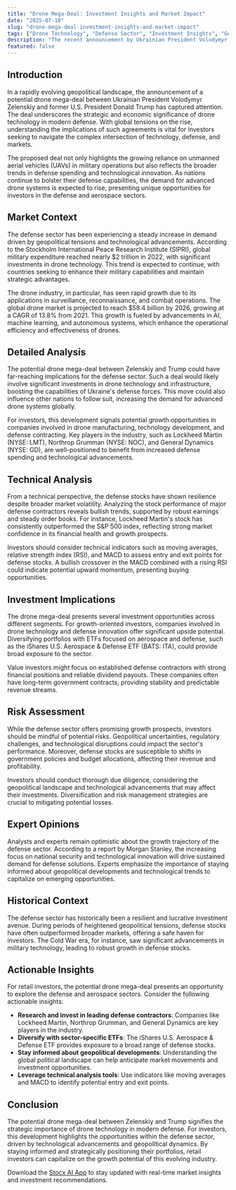 ```yaml
---
title: "Drone Mega-Deal: Investment Insights and Market Impact"
date: "2025-07-18"
slug: "drone-mega-deal-investment-insights-and-market-impact"
tags: ["Drone Technology", "Defense Sector", "Investment Insights", "Geopolitical Tensions", "Aerospace and Defense", "Stock Market Analysis", "Technical Analysis", "Growth Opportunities", "Risk Management"]
description: "The recent announcement by Ukrainian President Volodymyr Zelenskiy about a potential drone mega-deal with former U.S. President Donald Trump could have significant implications for the global defense sector and investors. The potential deal highlights the growing importance of drone technology in modern warfare and its economic implications. As geopolitical tensions continue to shape global markets, understanding the strategic importance and investment potential of such deals is crucial for retail investors. This comprehensive guide delves into the background, market context, and investment implications of this development, providing actionable insights for those looking to capitalize on emerging trends in the defense and technology sectors."
featured: false
---
```


## Introduction

In a rapidly evolving geopolitical landscape, the announcement of a potential drone mega-deal between Ukrainian President Volodymyr Zelenskiy and former U.S. President Donald Trump has captured attention. The deal underscores the strategic and economic significance of drone technology in modern defense. With global tensions on the rise, understanding the implications of such agreements is vital for investors seeking to navigate the complex intersection of technology, defense, and markets.

The proposed deal not only highlights the growing reliance on unmanned aerial vehicles (UAVs) in military operations but also reflects the broader trends in defense spending and technological innovation. As nations continue to bolster their defense capabilities, the demand for advanced drone systems is expected to rise, presenting unique opportunities for investors in the defense and aerospace sectors.

## Market Context

The defense sector has been experiencing a steady increase in demand driven by geopolitical tensions and technological advancements. According to the Stockholm International Peace Research Institute (SIPRI), global military expenditure reached nearly $2 trillion in 2022, with significant investments in drone technology. This trend is expected to continue, with countries seeking to enhance their military capabilities and maintain strategic advantages.

The drone industry, in particular, has seen rapid growth due to its applications in surveillance, reconnaissance, and combat operations. The global drone market is projected to reach $58.4 billion by 2026, growing at a CAGR of 13.8% from 2021. This growth is fueled by advancements in AI, machine learning, and autonomous systems, which enhance the operational efficiency and effectiveness of drones.

## Detailed Analysis

The potential drone mega-deal between Zelenskiy and Trump could have far-reaching implications for the defense sector. Such a deal would likely involve significant investments in drone technology and infrastructure, boosting the capabilities of Ukraine's defense forces. This move could also influence other nations to follow suit, increasing the demand for advanced drone systems globally.

For investors, this development signals potential growth opportunities in companies involved in drone manufacturing, technology development, and defense contracting. Key players in the industry, such as Lockheed Martin (NYSE: LMT), Northrop Grumman (NYSE: NOC), and General Dynamics (NYSE: GD), are well-positioned to benefit from increased defense spending and technological advancements.

## Technical Analysis

From a technical perspective, the defense stocks have shown resilience despite broader market volatility. Analyzing the stock performance of major defense contractors reveals bullish trends, supported by robust earnings and steady order books. For instance, Lockheed Martin's stock has consistently outperformed the S&P 500 index, reflecting strong market confidence in its financial health and growth prospects.

Investors should consider technical indicators such as moving averages, relative strength index (RSI), and MACD to assess entry and exit points for defense stocks. A bullish crossover in the MACD combined with a rising RSI could indicate potential upward momentum, presenting buying opportunities.

## Investment Implications

The drone mega-deal presents several investment opportunities across different segments. For growth-oriented investors, companies involved in drone technology and defense innovation offer significant upside potential. Diversifying portfolios with ETFs focused on aerospace and defense, such as the iShares U.S. Aerospace & Defense ETF (BATS: ITA), could provide broad exposure to the sector.

Value investors might focus on established defense contractors with strong financial positions and reliable dividend payouts. These companies often have long-term government contracts, providing stability and predictable revenue streams.

## Risk Assessment

While the defense sector offers promising growth prospects, investors should be mindful of potential risks. Geopolitical uncertainties, regulatory challenges, and technological disruptions could impact the sector's performance. Moreover, defense stocks are susceptible to shifts in government policies and budget allocations, affecting their revenue and profitability.

Investors should conduct thorough due diligence, considering the geopolitical landscape and technological advancements that may affect their investments. Diversification and risk management strategies are crucial to mitigating potential losses.

## Expert Opinions

Analysts and experts remain optimistic about the growth trajectory of the defense sector. According to a report by Morgan Stanley, the increasing focus on national security and technological innovation will drive sustained demand for defense solutions. Experts emphasize the importance of staying informed about geopolitical developments and technological trends to capitalize on emerging opportunities.

## Historical Context

The defense sector has historically been a resilient and lucrative investment avenue. During periods of heightened geopolitical tensions, defense stocks have often outperformed broader markets, offering a safe haven for investors. The Cold War era, for instance, saw significant advancements in military technology, leading to robust growth in defense stocks.

## Actionable Insights

For retail investors, the potential drone mega-deal presents an opportunity to explore the defense and aerospace sectors. Consider the following actionable insights:

- **Research and invest in leading defense contractors**: Companies like Lockheed Martin, Northrop Grumman, and General Dynamics are key players in the industry.
- **Diversify with sector-specific ETFs**: The iShares U.S. Aerospace & Defense ETF provides exposure to a broad range of defense stocks.
- **Stay informed about geopolitical developments**: Understanding the global political landscape can help anticipate market movements and investment opportunities.
- **Leverage technical analysis tools**: Use indicators like moving averages and MACD to identify potential entry and exit points.

## Conclusion

The potential drone mega-deal between Zelenskiy and Trump signifies the strategic importance of drone technology in modern defense. For investors, this development highlights the opportunities within the defense sector, driven by technological advancements and geopolitical dynamics. By staying informed and strategically positioning their portfolios, retail investors can capitalize on the growth potential of this evolving industry.

Download the [Stocx AI App](https://stocx.co) to stay updated with real-time market insights and investment recommendations.

